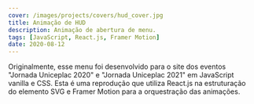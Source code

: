 ```yaml
---
cover: /images/projects/covers/hud_cover.jpg
title: Animação de HUD
description: Animação de abertura de menu.
tags: [JavaScript, React.js, Framer Motion]
date: 2020-08-12
---
```


Originalmente, esse menu foi desenvolvido para o site dos eventos "Jornada Uniceplac 2020" e "Jornada Uniceplac 2021" em JavaScript vanilla e CSS.
Esta é uma reprodução que utiliza React.js na estruturação do elemento SVG e Framer Motion para a orquestração das animações.


<HudAnim client:idle />
